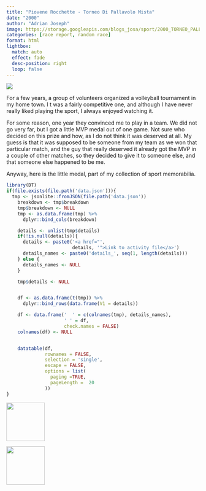 ```yaml
---
title: "Piovene Rocchette - Torneo Di Pallavolo Mista"
date: "2000"
author: "Adrian Joseph"
image: https://storage.googleapis.com/blogs_josa/sport/2000_TORNEO_PALLAVOLO_PIOVENE_ROCCHETTE/img/01.png
categories: [race report, random race]
format: html
lightbox:
  match: auto
  effect: fade
  desc-position: right
  loop: false
---
```


![](https://storage.googleapis.com/blogs_josa/sport/2000_TORNEO_PALLAVOLO_PIOVENE_ROCCHETTE/img/01.png)

For a few years, a group of volunteers organized a volleyball tournament in my home town. I t was a fairly competitive one, and although I have never really liked playing the sport, I always enjoyed watching it.

For some reason, one year they convinced me to play in a team. We did not go very far, but I got a little MVP medal out of one game. Not sure who decided on this prize and how, as I do not think it was deserved at all. My guess is that it was supposed to be someone from my team as we won that particular match, and the guy that really deserved it already got the MVP in a couple of other matches, so they decided to give it to someone else, and that someone else happened to be me.

Anyway, here is the little medal, part of my collection of sport memorabilia.

```r
library(DT)
if(file.exists(file.path('data.json'))){
  tmp <- jsonlite::fromJSON(file.path('data.json'))
    breakdown <- tmp$breakdown
    tmp$breakdown <- NULL
    tmp <- as.data.frame(tmp) %>%
      dplyr::bind_cols(breakdown)

    details <- unlist(tmp$details)
    if(!is.null(details)){
      details <- paste0('<a href="',
                        details, '">Link to activity file</a>')
      details_names <- paste0('details_', seq(1, length(details)))
    } else {
      details_names <- NULL
    }

    tmp$details <- NULL


    df <- as.data.frame(t(tmp)) %>%
      dplyr::bind_rows(data.frame(V1 = details))

    df <- data.frame('  ' = c(colnames(tmp), details_names),
                     ' ' = df,
                     check.names = FALSE)
    colnames(df) <- NULL


    datatable(df,
              rownames = FALSE,
              selection = 'single',
              escape = FALSE,
              options = list(
                paging =TRUE,
                pageLength =  20
              ))
}
```





::: {layout-ncol=4}
![](https://storage.googleapis.com/blogs_josa/sport/2000_TORNEO_PALLAVOLO_PIOVENE_ROCCHETTE/img/01.png){ width="100" group="hi" }

![](https://storage.googleapis.com/blogs_josa/sport/2000_TORNEO_PALLAVOLO_PIOVENE_ROCCHETTE/img/02.png){ width="100" group="hi" }


:::
